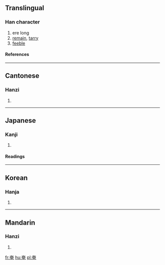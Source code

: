 ==Translingual==
===Han character===
{{Han char|rn=37|rad=大|as=05|sn=8|four=4071<sub>6</sub>|canj=大中田山 (KLWU)|ids=⿱[[大]][[电]]}}
# ere long
# [[remain]], [[tarry]]
# [[feeble]]
====References====
{{Han ref|kx=0250.210|dkj=05881|dj=0510.080|hdz=10534.030|uh=5944|ud=22852|bh=A961|bd=43361}}
----

==Cantonese==
===Hanzi===
{{yue-hanzi|jyut=|y=yim2}}
# {{defn|Cantonese}}
----
==Japanese==
===Kanji===
{{ja-kanji|grade=|rs=大05}}
# {{defn|Japanese}} 
====Readings====
{{ja-readings|on=[[えん]] (en)|kun=[[おおう]] (oou), [[たちまち]] (tachimachi)}}
----
==Korean==
===Hanja===
{{ko-hanja|hangeul=엄|rv=eom|mr=ŏm}}
# {{defn|Korean}}
----
==Mandarin==
===Hanzi===
{{cmn-hanzi|pin=[[yān]] ([[yan1]]), [[yǎn]] ([[yan3]])|wg=yen<sup>1</sup>, yen<sup>3</sup>}}
# {{defn|Mandarin}}

[[fr:奄]]
[[hu:奄]]
[[pl:奄]]